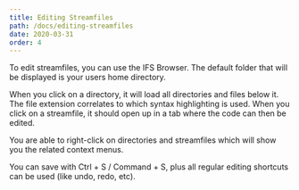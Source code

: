 ```yaml
---
title: Editing Streamfiles
path: /docs/editing-streamfiles
date: 2020-03-31
order: 4
---
```


To edit streamfiles, you can use the IFS Browser. The default folder that will be displayed is your users home directory.

When you click on a directory, it will load all directories and files below it. The file extension correlates to which syntax highlighting is used. When you click on a streamfile, it should open up in a tab where the code can then be edited.

You are able to right-click on directories and streamfiles which will show you the related context menus.

You can save with Ctrl + S / Command + S, plus all regular editing shortcuts can be used (like undo, redo, etc).
